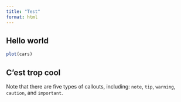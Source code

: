 ```yaml
---
title: "Test"
format: html
---
```


## Hello world

```r
plot(cars)
```

## C'est trop cool 

:::{.callout-warning}
Note that there are five types of callouts, including: 
`note`, `tip`, `warning`, `caution`, and `important`.
:::